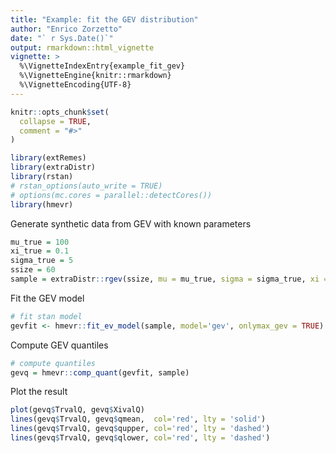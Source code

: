 ```yaml
---
title: "Example: fit the GEV distribution"
author: "Enrico Zorzetto"
date: "` r Sys.Date()`"
output: rmarkdown::html_vignette
vignette: >
  %\VignetteIndexEntry{example_fit_gev}
  %\VignetteEngine{knitr::rmarkdown}
  %\VignetteEncoding{UTF-8}
---
```


```r
knitr::opts_chunk$set(
  collapse = TRUE,
  comment = "#>"
)
```

```r
library(extRemes)
library(extraDistr)
library(rstan)
# rstan_options(auto_write = TRUE)
# options(mc.cores = parallel::detectCores())
library(hmevr)
```

Generate synthetic data from GEV with known parameters
```r
mu_true = 100
xi_true = 0.1
sigma_true = 5
ssize = 60
sample = extraDistr::rgev(ssize, mu = mu_true, sigma = sigma_true, xi = xi_true)
```

Fit the GEV model
```r
# fit stan model
gevfit <- hmevr::fit_ev_model(sample, model='gev', onlymax_gev = TRUE)
```

Compute GEV quantiles
```r
# compute quantiles
gevq = hmevr::comp_quant(gevfit, sample)
```

Plot the result
```r
plot(gevq$TrvalQ, gevq$XivalQ)
lines(gevq$TrvalQ, gevq$qmean,  col='red', lty = 'solid')
lines(gevq$TrvalQ, gevq$qupper, col='red', lty = 'dashed')
lines(gevq$TrvalQ, gevq$qlower, col='red', lty = 'dashed')

```







